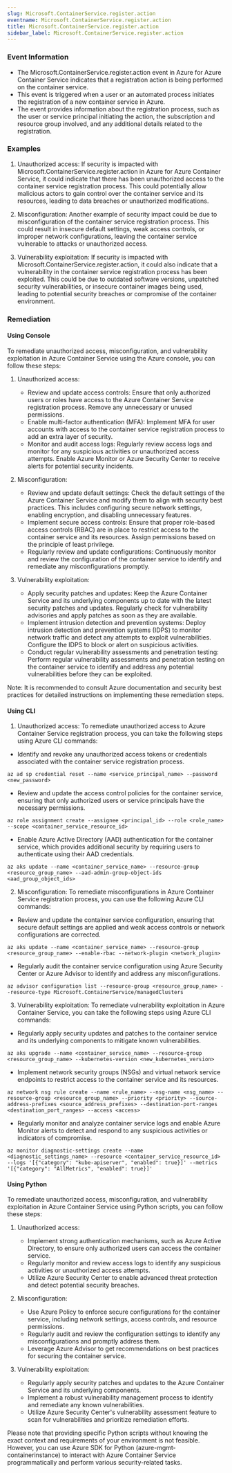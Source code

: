 ```yaml
--- 
slug: Microsoft.ContainerService.register.action
eventname: Microsoft.ContainerService.register.action
title: Microsoft.ContainerService.register.action
sidebar_label: Microsoft.ContainerService.register.action
---
```

                       
### Event Information

- The Microsoft.ContainerService.register.action event in Azure for Azure Container Service indicates that a registration action is being performed on the container service.
- This event is triggered when a user or an automated process initiates the registration of a new container service in Azure.
- The event provides information about the registration process, such as the user or service principal initiating the action, the subscription and resource group involved, and any additional details related to the registration.


### Examples

1. Unauthorized access: If security is impacted with Microsoft.ContainerService.register.action in Azure for Azure Container Service, it could indicate that there has been unauthorized access to the container service registration process. This could potentially allow malicious actors to gain control over the container service and its resources, leading to data breaches or unauthorized modifications.

2. Misconfiguration: Another example of security impact could be due to misconfiguration of the container service registration process. This could result in insecure default settings, weak access controls, or improper network configurations, leaving the container service vulnerable to attacks or unauthorized access.

3. Vulnerability exploitation: If security is impacted with Microsoft.ContainerService.register.action, it could also indicate that a vulnerability in the container service registration process has been exploited. This could be due to outdated software versions, unpatched security vulnerabilities, or insecure container images being used, leading to potential security breaches or compromise of the container environment.

### Remediation

#### Using Console

To remediate unauthorized access, misconfiguration, and vulnerability exploitation in Azure Container Service using the Azure console, you can follow these steps:

1. Unauthorized access:
   - Review and update access controls: Ensure that only authorized users or roles have access to the Azure Container Service registration process. Remove any unnecessary or unused permissions.
   - Enable multi-factor authentication (MFA): Implement MFA for user accounts with access to the container service registration process to add an extra layer of security.
   - Monitor and audit access logs: Regularly review access logs and monitor for any suspicious activities or unauthorized access attempts. Enable Azure Monitor or Azure Security Center to receive alerts for potential security incidents.

2. Misconfiguration:
   - Review and update default settings: Check the default settings of the Azure Container Service and modify them to align with security best practices. This includes configuring secure network settings, enabling encryption, and disabling unnecessary features.
   - Implement secure access controls: Ensure that proper role-based access controls (RBAC) are in place to restrict access to the container service and its resources. Assign permissions based on the principle of least privilege.
   - Regularly review and update configurations: Continuously monitor and review the configuration of the container service to identify and remediate any misconfigurations promptly.

3. Vulnerability exploitation:
   - Apply security patches and updates: Keep the Azure Container Service and its underlying components up to date with the latest security patches and updates. Regularly check for vulnerability advisories and apply patches as soon as they are available.
   - Implement intrusion detection and prevention systems: Deploy intrusion detection and prevention systems (IDPS) to monitor network traffic and detect any attempts to exploit vulnerabilities. Configure the IDPS to block or alert on suspicious activities.
   - Conduct regular vulnerability assessments and penetration testing: Perform regular vulnerability assessments and penetration testing on the container service to identify and address any potential vulnerabilities before they can be exploited.

Note: It is recommended to consult Azure documentation and security best practices for detailed instructions on implementing these remediation steps.

#### Using CLI

1. Unauthorized access: To remediate unauthorized access to Azure Container Service registration process, you can take the following steps using Azure CLI commands:

- Identify and revoke any unauthorized access tokens or credentials associated with the container service registration process.
```
az ad sp credential reset --name <service_principal_name> --password <new_password>
```

- Review and update the access control policies for the container service, ensuring that only authorized users or service principals have the necessary permissions.
```
az role assignment create --assignee <principal_id> --role <role_name> --scope <container_service_resource_id>
```

- Enable Azure Active Directory (AAD) authentication for the container service, which provides additional security by requiring users to authenticate using their AAD credentials.
```
az aks update --name <container_service_name> --resource-group <resource_group_name> --aad-admin-group-object-ids <aad_group_object_ids>
```

2. Misconfiguration: To remediate misconfigurations in Azure Container Service registration process, you can use the following Azure CLI commands:

- Review and update the container service configuration, ensuring that secure default settings are applied and weak access controls or network configurations are corrected.
```
az aks update --name <container_service_name> --resource-group <resource_group_name> --enable-rbac --network-plugin <network_plugin>
```

- Regularly audit the container service configuration using Azure Security Center or Azure Advisor to identify and address any misconfigurations.
```
az advisor configuration list --resource-group <resource_group_name> --resource-type Microsoft.ContainerService/managedClusters
```

3. Vulnerability exploitation: To remediate vulnerability exploitation in Azure Container Service, you can take the following steps using Azure CLI commands:

- Regularly apply security updates and patches to the container service and its underlying components to mitigate known vulnerabilities.
```
az aks upgrade --name <container_service_name> --resource-group <resource_group_name> --kubernetes-version <new_kubernetes_version>
```

- Implement network security groups (NSGs) and virtual network service endpoints to restrict access to the container service and its resources.
```
az network nsg rule create --name <rule_name> --nsg-name <nsg_name> --resource-group <resource_group_name> --priority <priority> --source-address-prefixes <source_address_prefixes> --destination-port-ranges <destination_port_ranges> --access <access>
```

- Regularly monitor and analyze container service logs and enable Azure Monitor alerts to detect and respond to any suspicious activities or indicators of compromise.
```
az monitor diagnostic-settings create --name <diagnostic_settings_name> --resource <container_service_resource_id> --logs '[{"category": "kube-apiserver", "enabled": true}]' --metrics '[{"category": "AllMetrics", "enabled": true}]'
```

#### Using Python

To remediate unauthorized access, misconfiguration, and vulnerability exploitation in Azure Container Service using Python scripts, you can follow these steps:

1. Unauthorized access:
   - Implement strong authentication mechanisms, such as Azure Active Directory, to ensure only authorized users can access the container service.
   - Regularly monitor and review access logs to identify any suspicious activities or unauthorized access attempts.
   - Utilize Azure Security Center to enable advanced threat protection and detect potential security breaches.

2. Misconfiguration:
   - Use Azure Policy to enforce secure configurations for the container service, including network settings, access controls, and resource permissions.
   - Regularly audit and review the configuration settings to identify any misconfigurations and promptly address them.
   - Leverage Azure Advisor to get recommendations on best practices for securing the container service.

3. Vulnerability exploitation:
   - Regularly apply security patches and updates to the Azure Container Service and its underlying components.
   - Implement a robust vulnerability management process to identify and remediate any known vulnerabilities.
   - Utilize Azure Security Center's vulnerability assessment feature to scan for vulnerabilities and prioritize remediation efforts.

Please note that providing specific Python scripts without knowing the exact context and requirements of your environment is not feasible. However, you can use Azure SDK for Python (azure-mgmt-containerinstance) to interact with Azure Container Service programmatically and perform various security-related tasks.


 